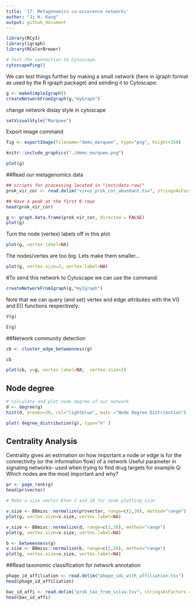```yaml
---
title: '17: Metagenomics co-occurence networks'
author: "Ji H. Kang"
output: github_document
---
```


```r
library(RCy3)
library(igraph)
library(RColorBrewer)
```


```r
# Test the connection to Cytoscape.
cytoscapePing()
```

We can test things further by making a small network (here in igraph format as used by the R igraph package) and sending it to Cytoscape:

```r
g <- makeSimpleIgraph()
createNetworkFromIgraph(g,"myGraph")
```

change network dislay style in cytoscape
```r
setVisualStyle("Marquee")
```


Export image command
```r
fig <- exportImage(filename="demo_marquee", type="png", height=350)

knitr::include_graphics("./demo_marquee.png")
```


```r
plot(g)
```

##Read our metagenomics data

```r
## scripts for processing located in "inst/data-raw/"
prok_vir_cor <- read.delim("virus_prok_cor_abundant.tsv", stringsAsFactors = FALSE)

## Have a peak at the first 6 rows
head(prok_vir_cor)
```


```r
g <- graph.data.frame(prok_vir_cor, directed = FALSE)
plot(g)
```

Turn the node (vertex) labels off in this plot
```r
plot(g, vertex.label=NA)
```

The nodes/vertex are too big. Lets make them smaller...
```r
plot(g, vertex.size=3, vertex.label=NA)
```

#To send this network to Cytoscape we can use the command:
```r
createNetworkFromIgraph(g,"myIgraph")
```

Note that we can query (and set) vertex and edge attributes with the V() and E() functions respectively:
```r
V(g)
```
```r
E(g)
```

##Network community detection
```r
cb <- cluster_edge_betweenness(g)
```

```r
cb
```

```r
plot(cb, y=g, vertex.label=NA,  vertex.size=3)
```


## Node degree

```r
# Calculate and plot node degree of our network
d <- degree(g)
hist(d, breaks=30, col="lightblue", main ="Node Degree Distribution")
```
```r
plot( degree_distribution(g), type="h" )
```

## Centrality Analysis 
Centrality gives an estimation on how important a node or edge is for the connectivity (or the information flow) of a network
Useful parameter in signaling networks- used when trying to find drug targets for example
Q: Which nodes are the most important and why?

```r
pr <- page_rank(g)
head(pr$vector)
```

```r
# Make a size vector btwn 2 and 20 for node plotting size

v.size <- BBmisc::normalize(pr$vector, range=c(2,20), method="range")
plot(g, vertex.size=v.size, vertex.label=NA)

```

```r
v.size <- BBmisc::normalize(d, range=c(2,20), method="range")
plot(g, vertex.size=v.size, vertex.label=NA)
```

```r
b <- betweenness(g)
v.size <- BBmisc::normalize(b, range=c(2,20), method="range")
plot(g, vertex.size=v.size, vertex.label=NA)
```


##Read taxonomic classification for network annotation
```r
phage_id_affiliation <- read.delim("phage_ids_with_affiliation.tsv")
head(phage_id_affiliation)
```

```r
bac_id_affi <- read.delim("prok_tax_from_silva.tsv", stringsAsFactors = FALSE)
head(bac_id_affi)
```



